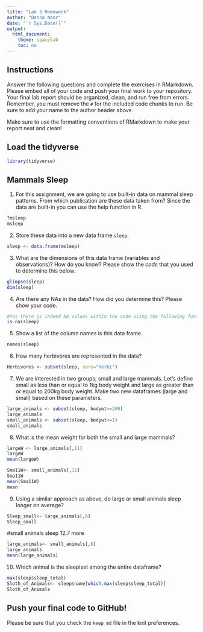 ```yaml
---
title: "Lab 3 Homework"
author: "Banna Noor"
date: "`r Sys.Date()`"
output:
  html_document:
    theme: spacelab
    toc: no
---
```


## Instructions
Answer the following questions and complete the exercises in RMarkdown. Please embed all of your code and push your final work to your repository. Your final lab report should be organized, clean, and run free from errors. Remember, you must remove the `#` for the included code chunks to run. Be sure to add your name to the author header above.  

Make sure to use the formatting conventions of RMarkdown to make your report neat and clean!  

## Load the tidyverse
```r
library(tidyverse)
```

## Mammals Sleep
1. For this assignment, we are going to use built-in data on mammal sleep patterns. From which publication are these data taken from? Since the data are built-in you can use the help function in R.
```r
?msleep 
msleep
```

2. Store these data into a new data frame `sleep`.
```r
sleep <- data.frame(msleep)
```

3. What are the dimensions of this data frame (variables and observations)? How do you know? Please show the *code* that you used to determine this below.  
```r
glimpse(sleep)
dim(sleep)
```

4. Are there any NAs in the data? How did you determine this? Please show your code.  
```r
#Yes there is indeed NA values within the code using the following function we determined it.
is.na(sleep)
```

5. Show a list of the column names is this data frame.
```r
names(sleep)
```

6. How many herbivores are represented in the data?  
```r
Herbivores <- subset(sleep, vore="herbi")
```

7. We are interested in two groups; small and large mammals. Let's define small as less than or equal to 1kg body weight and large as greater than or equal to 200kg body weight. Make two new dataframes (large and small) based on these parameters.
```r
large_animals <- subset(sleep, bodywt>=200)
large_animals
small_animals <- subset(sleep, bodywt<=1)
small_animals
```

8. What is the mean weight for both the small and large mammals?
```r
largeW <- large_animals[,11]
largeW
mean(largeW)
```

```r
Sma11W<- small_animals[,11]
Sma11W
mean(Sma11W)
mean
```

9. Using a similar approach as above, do large or small animals sleep longer on average?  
```r
Sleep_small<- large_animals[,6]
Sleep_small
```

#small animals sleep 12.7 more 
```r
large_animals<- small_animals[,6]
large_animals
mean(large_animals)
```

10. Which animal is the sleepiest among the entire dataframe?
```r
max(sleep$sleep_total)
Sloth_of_Animals<- sleep$name[which.max(sleep$sleep_total)]
Sloth_of_Animals
```


## Push your final code to GitHub!
Please be sure that you check the `keep md` file in the knit preferences.   